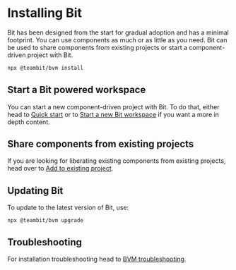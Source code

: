 
# Installing Bit

<Subtitle>Bit has been designed from the start for gradual adoption and has a minimal footprint. You can use components as much or as little as you need.
  Bit can be used to share components from existing projects or start a component-driven project with Bit.</Subtitle>

<!-- Installing Bit is recommended using [BVM](/bvm/introduction), Bit's version manager.  -->

```bash
npx @teambit/bvm install
```
<!-- TODO: teambit.bit/blocks/installation -->
<!-- TODO: move to deeper dive -->
<!-- **NodeJS**

Bit uses a built-in installation of NodeJS. It does not affect the version of NodeJS running your app.
You can also point Bit to use your own version of NodeJS. -->
<!-- 
```bash
bit config nodejs_path /usr/local/bit/node
``` -->
<!-- TODO: gilad, add configuration to configure Bit to use your own -->

<!-- **Git** -->

<!-- Bit comes built-in installation of Git. You can also either point Bit to use your own installation of Git. -->

## Start a Bit powered workspace

You can start a new component-driven project with Bit. To do that, either head to [Quick start](/quick-start) or to 
[Start a new Bit workspace](/getting-started/installing-bit/start-bit-workspace) if you want a more in depth content.

## Share components from existing projects

If you are looking for liberating existing components from existing projects, head over to [Add to existing project](/getting-started/installing-bit/add-to-existing-project).

## Updating Bit

To update to the latest version of Bit, use:

```
npx @teambit/bvm upgrade
```

## Troubleshooting

For installation troubleshooting head to [BVM troubleshooting](/reference/using-bvm#troubleshooting).
